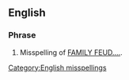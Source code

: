 ==English==

===Phrase===
{{head|en|phrase}}

# Misspelling of [[FAMILY FEUD....]].

[[Category:English misspellings]]